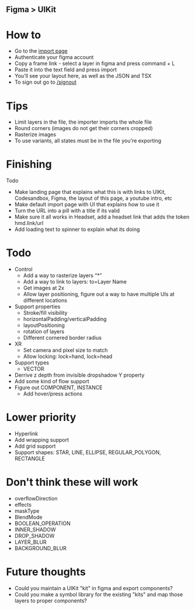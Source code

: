 ## Figma > UIKit

# How to

- Go to the [import page](/import)
- Authenticate your figma account
- Copy a frame link - select a layer in figma and press command + L
- Paste it into the text field and press import
- You'll see your layout here, as well as the JSON and TSX
- To sign out go to [/signout](/signout)

# Tips

- Limit layers in the file, the importer imports the whole file
- Round corners (images do not get their corners cropped)
- Rasterize images
- To use variants, all states must be in the file you're exporting

# Finishing

Todo

- Make landing page that explains what this is with links to UIKit, Codesandbox, Figma, the layout of this page, a youtube intro, etc
- Make default import page with UI that explains how to use it
- Turn the URL into a pill with a title if its valid
- Make sure it all works in Headset, add a headset link that adds the token hmd.link/url
- Add loading text to spinner to explain what its doing

# Todo

- Control
  - Add a way to rasterize layers “\*”
  - Add a way to link to layers: to=Layer Name
  - Get images at 2x
  - Allow layer positioning, figure out a way to have multiple UIs at different locations
- Support properties
  - Stroke/fill visibility
  - horizontalPadding/verticalPadding
  - layoutPositioning
  - rotation of layers
  - Different cornered border radius
- XR
  - Set camera and pixel size to match
  - Allow locking: lock=hand, lock=head
- Support types
  - VECTOR
- Derrive z depth from invisible dropshadow Y property
- Add some kind of flow support
- Figure out COMPONENT, INSTANCE
  - Add hover/press actions

# Lower priority

- Hyperlink
- Add wrapping support
- Add grid support
- Support shapes: STAR, LINE, ELLIPSE, REGULAR_POLYGON, RECTANGLE

# Don't think these will work

- overflowDirection
- effects
- maskType
- BlendMode
- BOOLEAN_OPERATION
- INNER_SHADOW
- DROP_SHADOW
- LAYER_BLUR
- BACKGROUND_BLUR

# Future thoughts

- Could you maintain a UIKit "kit" in figma and export components?
- Could you make a symbol library for the existing "kits" and map those layers to proper components?
